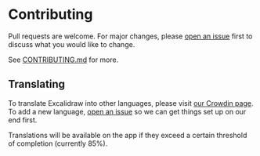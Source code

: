 # Contributing

Pull requests are welcome. For major changes, please [open an issue](https://github.com/excalidraw/excalidraw/issues/new) first to discuss what you would like to change.

See [CONTRIBUTING.md](https://github.com/excalidraw/excalidraw/blob/master/CONTRIBUTING.md) for more.

## Translating

To translate Excalidraw into other languages, please visit [our Crowdin page](https://crowdin.com/project/excalidraw). To add a new language, [open an issue](https://github.com/excalidraw/excalidraw/issues/new) so we can get things set up on our end first.

Translations will be available on the app if they exceed a certain threshold of completion (currently 85%).
